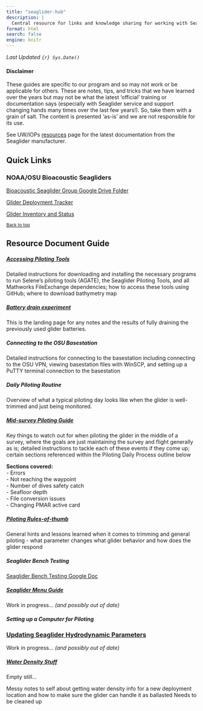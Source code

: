 ```yaml
---
title: "seaglider-hub"
description: |
  Central resource for links and knowledge sharing for working with Seagliders. 
format: html
search: false
engine: knitr
---
```


*Last Updated `{r} Sys.Date()`*

#### Disclaimer 

These guides are specific to our program and so may not work or be applicable for others. These are notes, tips, and tricks that we have learned over the years but may not be what the latest 'official' training or documentation says (especially with Seaglider service and support changing hands many times over the last few years!). So, take them with a grain of salt. The content is presented 'as-is' and we are not responsible for its use. 

See UW/IOPs [resources](https://iop.apl.washington.edu/iopsg/){target="_blank"} page for the latest documentation from the Seaglider manufacturer. 

## Quick Links

### NOAA/OSU Bioacoustic Seagliders

[Bioacoustic Seaglider Group Google Drive Folder](https://drive.google.com/drive/u/0/folders/1o5tBvvzWy1_2H_V5V2o6sc1k6ebWqKBZ){target="_blank"}

[Glider Deployment Tracker](https://docs.google.com/spreadsheets/d/1uLQ3ruYjz6B8DeGhf-izHFKscgNWnvMT/edit?gid=103159462#gid=103159462){target="_blank"}

[Glider Inventory and Status](https://docs.google.com/spreadsheets/d/1xWwiAhgmveYMMWQAbaoxCfCmXcr7wRoYpIEOa1BkC6U/edit#gid=0){target="_blank"}

<sub>[Back to top](#)</sub>

## Resource Document Guide

##### [Accessing Piloting Tools](accessing-piloting-tools.qmd)

Detailed instructions for downloading and installing the necessary programs to run Selene's piloting tools (AGATE), the Seaglider Piloting Tools, and all Mathworks FileExchange dependencies; how to access these tools using GitHub; where to download bathymetry map

##### [Battery drain experiment](battery-drain.qmd)

This is the landing page for any notes and the results of fully draining the previously used glider batteries.

##### Connecting to the OSU Basestation

Detailed instructions for connecting to the basestation including connecting to the OSU VPN, viewing basestation files with WinSCP, and setting up a PuTTY terminal connection to the basestation

##### Daily Piloting Routine

Overview of what a typical piloting day looks like when the glider is well-trimmed and just being monitored.

##### [Mid-survey Piloting Guide](mid-survey-piloting.qmd)

Key things to watch out for when piloting the glider in the middle of a survey, where the goals are just maintaining the survey and flight generally as is; detailed instructions to tackle each of these events if they come up; certain sections referenced within the Piloting Daily Process outline below

**Sections covered:**  
    -   Errors  
    -   Not reaching the waypoint  
    -   Number of dives safety catch  
    -   Seafloor depth  
    -   File conversion issues  
    -   Changing PMAR active card  


##### [Piloting Rules-of-thumb](piloting-rot.qmd)

General hints and lessons learned when it comes to trimming and general piloting - what parameter changes what glider behavior and how does the glider respond

##### Seaglider Bench Testing
[Seaglider Bench Testing Google Doc](https://docs.google.com/document/d/11gatLWEzaEYsPrs6hlMZghuTMlstvc1UJiQ-AXBxNOo/edit#)

##### [Seaglider Menu Guide](sg-menu-guide.qmd)
Work in progress... *(and possibly out of date)*

##### Setting up a Computer for Piloting

### [Updating Seaglider Hydrodynamic Parameters](update-hdm.qmd)
Work in progress... *(and possibly out of date)*

##### [Water Density Stuff](water-density.qmd)
Empty still...

Messy notes to self about getting water density info for a new deployment location and how to make sure the glider can handle it as ballasted Needs to be cleaned up



